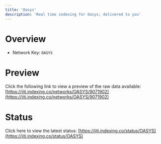 ```yaml
---
title: 'Oasys'
description: 'Real time indexing for Oasys; delivered to you'
---
```


# Overview
- Network Key: `OASYS`

# Preview
Click the following link to view a preview of the raw data available: [https://jiti.indexing.co/networks/OASYS/9071902](https://jiti.indexing.co/networks/OASYS/9071902)

# Status
Click here to view the latest status: [https://jiti.indexing.co/status/OASYS](https://jiti.indexing.co/status/OASYS)
